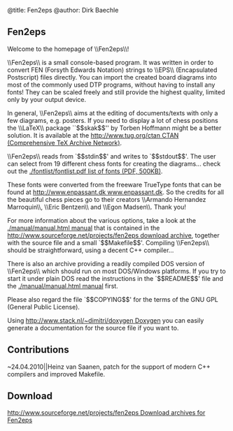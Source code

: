 @title: Fen2eps
@author: Dirk Baechle

== Fen2eps ==


Welcome to the homepage of \\Fen2eps\\!


\\Fen2eps\\ is a small console-based program.
It was written in order to convert FEN (Forsyth Edwards Notation) strings
to \\EPS\\ (Encapsulated Postscript) files directly.
You can import the created board diagrams into most of the commonly used
DTP programs, without having to install any fonts! They can be scaled freely
and still provide the highest quality, limited only by your output device.


In general, \\Fen2eps\\ aims at the editing of documents/texts
with only a few diagrams, e.g. posters. If you need to display a lot of chess
positions the \\LaTeX\\ package 
``$$skak$$'' by Torben Hoffmann might be a better solution. It is 
available at the 
[[http://www.tug.org/ctan CTAN (Comprehensive TeX Archive Network)]].


\\Fen2eps\\ reads from `$$stdin$$' and writes to
`$$stdout$$'. The user can select from 19 different chess fonts for
creating the diagrams... check out the 
[[./fontlist/fontlist.pdf list of fonts (PDF, 500KB)]]. 

These fonts were converted from the freeware TrueType fonts that can be found at
[[http://www.enpassant.dk www.enpassant.dk]]. So the credits
for all the beautiful chess pieces go to their creators 
\\Armando Hernandez Marroquin\\, \\Eric Bentzen\\ and \\Egon Madsen\\.
Thank you!


For more information about the various options, take a look at
the [[./manual/manual.html manual]] that is contained in the
[[http://www.sourceforge.net/projects/fen2eps download archive]],
together with the source file and a small `$$Makefile$$'. Compiling
\\Fen2eps\\ should be straightforward, using a decent C++ compiler...
 
There is also an archive providing a readily compiled DOS version of
\\Fen2eps\\ which should run on most DOS/Windows platforms. If you
try to start it under plain DOS read the instructions in the
`$$README$$' file and the [[./manual/manual.html manual]] first.


Please also regard the file `$$COPYING$$' for the
terms of the GNU GPL (General Public License).

Using [[http://www.stack.nl/~dimitri/doxygen Doxygen]] 
you can easily generate a documentation for the source file if you want to.

== Contributions ==

~24.04.2010||Heinz van Saanen, patch for the support of modern C++ compilers
and improved Makefile.

== Download ==

[[http://www.sourceforge.net/projects/fen2eps Download archives for Fen2eps]]



